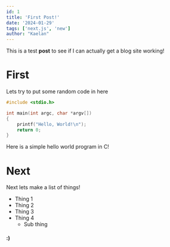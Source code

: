 ```yaml
---
id: 1
title: 'First Post!'
date: '2024-01-29'
tags: ['next.js', 'new']
author: "Kaelan"
---
```

This is a test **post** to see if I can actually get a blog site working!
# First
Lets try to put some random code in here
```c
#include <stdio.h>

int main(int argc, char *argv[])
{
    printf("Hello, World!\n");
    return 0;
}
```

Here is a simple hello world program in C!

# Next
Next lets make a list of things!
- Thing 1
- Thing 2
- Thing 3
- Thing 4
    - Sub thing
#### :)
